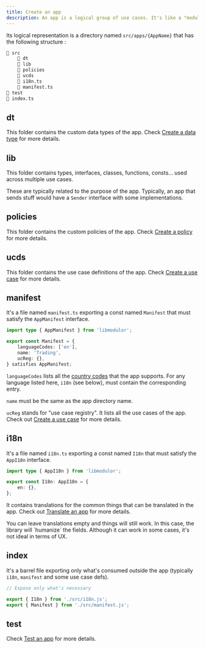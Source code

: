 ```yaml
---
title: Create an app
description: An app is a logical group of use cases. It's like a "module" (whatever that means), inspired by Domain-driven design (DDD) bounded contexts.
---
```


Its logical representation is a directory named `src/apps/{AppName}` that has the following structure :

```sh
📁 src
    📁 dt
    📁 lib
    📁 policies
    📁 ucds
    📄 i18n.ts
    📄 manifest.ts
📁 test
📄 index.ts
```

## dt

This folder contains the custom data types of the app. Check [Create a data type](./create-data-type) for more details.

## lib

This folder contains types, interfaces, classes, functions, consts... used across multiple use cases.

These are typically related to the purpose of the app. Typically, an app that sends stuff would have a `Sender` interface with some implementations.

## policies

This folder contains the custom policies of the app. Check [Create a policy](./create-policy) for more details.

## ucds

This folder contains the use case definitions of the app. Check [Create a use case](./create-use-case) for more details.

## manifest

It's a file named `manifest.ts` exporting a const named `Manifest` that must satisfy the `AppManifest` interface.

```typescript title="src/manifest.ts"
import type { AppManifest } from 'libmodulor';

export const Manifest = {
    languageCodes: ['en'],
    name: 'Trading',
    ucReg: {},
} satisfies AppManifest;
```

`languageCodes` lists all the [country codes](https://en.wikipedia.org/wiki/ISO_3166-1_alpha-2) that the app supports.
For any language listed here, `i18n` (see below), must contain the corresponding entry.

`name` must be the same as the app directory name.

`ucReg` stands for "use case registry". It lists all the use cases of the app. Check out [Create a use case](./create-use-case) for more details.

## i18n

It's a file named `i18n.ts` exporting a const named `I18n` that must satisfy the `AppI18n` interface.

```typescript title="src/i18n.ts"
import type { AppI18n } from 'libmodulor';

export const I18n: AppI18n = {
    en: {},
};
```

It contains translations for the common things that can be translated in the app. Check out [Translate an app](./translate-app) for more details.

<Callout>
    You can leave translations empty and things will still work.
    In this case, the library will `humanize` the fields.
    Although it can work in some cases, it's not ideal in terms of UX.
</Callout>

## index

It's a barrel file exporting only what's consumed outside the app (typically `i18n`, `manifest` and some use case defs).

```typescript title="index.ts"
// Expose only what's necessary

export { I18n } from './src/i18n.js';
export { Manifest } from './src/manifest.js';
```

## test

Check [Test an app](./test-app) for more details.
